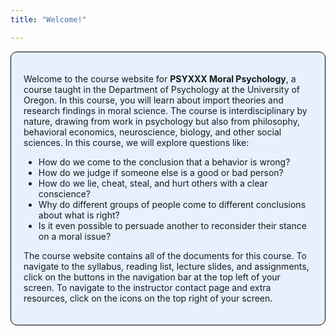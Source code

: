 ```yaml
---
title: "Welcome!"

---
```

<style>
div.blue {background-color:#e6f0ff; border-radius: 10px;   border: 1px solid black; padding: 20px;}
</style>
<div class = "blue">


Welcome to the course website for **PSYXXX Moral Psychology**, a course taught in the Department of Psychology at the University of Oregon. In this course, you will learn about import theories and research findings in moral science. The course is interdisciplinary by nature, drawing from  work in psychology but also from philosophy, behavioral economics,  neuroscience, biology, and other social sciences. In this course, we will explore questions like:

- How do we come to the conclusion that a behavior is wrong?
- How do we judge if someone else is a good or bad person?
- How do we lie, cheat, steal, and hurt others with a clear conscience? 
- Why do different groups of people come to different conclusions about what is right? 
- Is it even possible to persuade another to reconsider their stance on a moral issue?
 
The course website contains all of the documents for this course. To navigate to the syllabus, reading list, lecture slides, and assignments, click on the buttons in the navigation bar at the top left of your screen. To navigate to the instructor contact page and extra resources, click on the icons on the top right of your screen.

</div>
